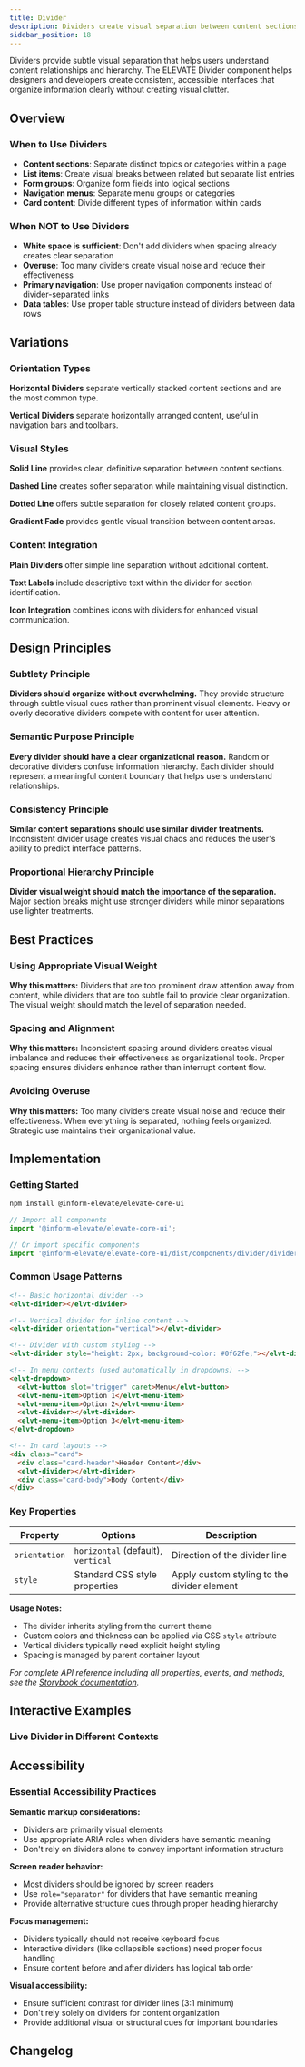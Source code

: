 ```yaml
---
title: Divider
description: Dividers create visual separation between content sections. They help organize information hierarchy and improve content scanability through subtle visual boundaries.
sidebar_position: 18
---
```



Dividers provide subtle visual separation that helps users understand content relationships and hierarchy. The ELEVATE Divider component helps designers and developers create consistent, accessible interfaces that organize information clearly without creating visual clutter.

<TocLinks />

## Overview

### When to Use Dividers
- **Content sections**: Separate distinct topics or categories within a page
- **List items**: Create visual breaks between related but separate list entries
- **Form groups**: Organize form fields into logical sections
- **Navigation menus**: Separate menu groups or categories
- **Card content**: Divide different types of information within cards

### When NOT to Use Dividers
- **White space is sufficient**: Don't add dividers when spacing already creates clear separation
- **Overuse**: Too many dividers create visual noise and reduce their effectiveness
- **Primary navigation**: Use proper navigation components instead of divider-separated links
- **Data tables**: Use proper table structure instead of dividers between data rows

## Variations

### Orientation Types

**Horizontal Dividers** separate vertically stacked content sections and are the most common type.

<ComponentShowcase
  title="Horizontal Dividers"
  description="Use horizontal dividers to separate vertically stacked content sections"
  code="horizontal-dividers.html"
/>

**Vertical Dividers** separate horizontally arranged content, useful in navigation bars and toolbars.

<ComponentShowcase
  title="Vertical Dividers"
  description="Use vertical dividers to separate horizontally arranged content"
  code="vertical-dividers.html"
/>

### Visual Styles

**Solid Line** provides clear, definitive separation between content sections.

**Dashed Line** creates softer separation while maintaining visual distinction.

**Dotted Line** offers subtle separation for closely related content groups.

**Gradient Fade** provides gentle visual transition between content areas.

### Content Integration

**Plain Dividers** offer simple line separation without additional content.

**Text Labels** include descriptive text within the divider for section identification.

**Icon Integration** combines icons with dividers for enhanced visual communication.

## Design Principles

### Subtlety Principle
**Dividers should organize without overwhelming.** They provide structure through subtle visual cues rather than prominent visual elements. Heavy or overly decorative dividers compete with content for user attention.

### Semantic Purpose Principle  
**Every divider should have a clear organizational reason.** Random or decorative dividers confuse information hierarchy. Each divider should represent a meaningful content boundary that helps users understand relationships.

### Consistency Principle
**Similar content separations should use similar divider treatments.** Inconsistent divider usage creates visual chaos and reduces the user's ability to predict interface patterns.

### Proportional Hierarchy Principle
**Divider visual weight should match the importance of the separation.** Major section breaks might use stronger dividers while minor separations use lighter treatments.

## Best Practices

### Using Appropriate Visual Weight

**Why this matters:** Dividers that are too prominent draw attention away from content, while dividers that are too subtle fail to provide clear organization. The visual weight should match the level of separation needed.

### Spacing and Alignment

**Why this matters:** Inconsistent spacing around dividers creates visual imbalance and reduces their effectiveness as organizational tools. Proper spacing ensures dividers enhance rather than interrupt content flow.

### Avoiding Overuse

**Why this matters:** Too many dividers create visual noise and reduce their effectiveness. When everything is separated, nothing feels organized. Strategic use maintains their organizational value.

## Implementation

### Getting Started

```bash
npm install @inform-elevate/elevate-core-ui
```

```javascript
// Import all components
import '@inform-elevate/elevate-core-ui';

// Or import specific components  
import '@inform-elevate/elevate-core-ui/dist/components/divider/divider.js';
```

### Common Usage Patterns

```html
<!-- Basic horizontal divider -->
<elvt-divider></elvt-divider>

<!-- Vertical divider for inline content -->
<elvt-divider orientation="vertical"></elvt-divider>

<!-- Divider with custom styling -->
<elvt-divider style="height: 2px; background-color: #0f62fe;"></elvt-divider>

<!-- In menu contexts (used automatically in dropdowns) -->
<elvt-dropdown>
  <elvt-button slot="trigger" caret>Menu</elvt-button>
  <elvt-menu-item>Option 1</elvt-menu-item>
  <elvt-menu-item>Option 2</elvt-menu-item>
  <elvt-divider></elvt-divider>
  <elvt-menu-item>Option 3</elvt-menu-item>
</elvt-dropdown>

<!-- In card layouts -->
<div class="card">
  <div class="card-header">Header Content</div>
  <elvt-divider></elvt-divider>
  <div class="card-body">Body Content</div>
</div>
```

### Key Properties

| Property | Options | Description |
|----------|---------|-------------|
| `orientation` | `horizontal` (default), `vertical` | Direction of the divider line |
| `style` | Standard CSS style properties | Apply custom styling to the divider element |

**Usage Notes:**
- The divider inherits styling from the current theme
- Custom colors and thickness can be applied via CSS `style` attribute
- Vertical dividers typically need explicit height styling
- Spacing is managed by parent container layout

*For complete API reference including all properties, events, and methods, see the [Storybook documentation](https://elevate-core-ui.inform-cloud.io/?path=/docs/components-divider--docs).*

## Interactive Examples

### Live Divider in Different Contexts

<ComponentShowcase
  title="Dividers in Lists and Cards"
  description="See how dividers work in various contexts like cards and navigation"
  code="dividers-in-lists-and-cards.html"
/>

## Accessibility

### Essential Accessibility Practices

**Semantic markup considerations:**
- Dividers are primarily visual elements
- Use appropriate ARIA roles when dividers have semantic meaning
- Don't rely on dividers alone to convey important information structure

**Screen reader behavior:**
- Most dividers should be ignored by screen readers
- Use `role="separator"` for dividers that have semantic meaning
- Provide alternative structure cues through proper heading hierarchy

**Focus management:**
- Dividers typically should not receive keyboard focus
- Interactive dividers (like collapsible sections) need proper focus handling
- Ensure content before and after dividers has logical tab order

**Visual accessibility:**
- Ensure sufficient contrast for divider lines (3:1 minimum)
- Don't rely solely on dividers for content organization
- Provide additional visual or structural cues for important boundaries

## Changelog

<ComponentChangelog 
  component="elvt-divider" 
  maxVersions={5}
  showMetadata={true}
  compactMode={false}
/>
